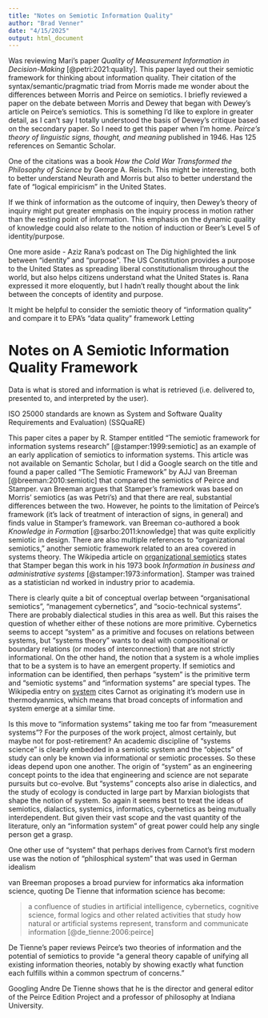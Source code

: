 ```yaml
---
title: "Notes on Semiotic Information Quality"
author: "Brad Venner"
date: "4/15/2025"
output: html_document
---
```


Was reviewing Mari's paper *Quality of Measurement Information in Decision-Making* [@petri:2021:quality]. This paper layed out their semiotic framework for thinking about information quality. Their citation of the syntax/semantic/pragmatic triad from Morris made me wonder about the differences between Morris and Peirce on semiotics. I briefly reviewed a paper on the debate between Morris and Dewey that began with Dewey's article on Peirce's semiotics. This is something I'd like to explore in greater detail, as I can't say I totally understood the basis of Dewey's critique based on the secondary paper. So I need to get this paper when I'm home. *Peirce's theory of linguistic signs, thought, and meaning* published in 1946. Has 125 references on Semantic Scholar.

One of the citations was a book *How the Cold War Transformed the Philosophy of Science* by George A. Reisch. This might be interesting, both to better understand Neurath and Morris but also to better understand the fate of "logical empiricism" in the United States. 

If we think of information as the outcome of inquiry, then Dewey's theory of inquiry might put greater emphasis on the inquiry process in motion rather than the resting point of information. This emphasis on the dynamic quality of knowledge could also relate to the notion of induction or Beer's Level 5 of identity/purpose.

One more aside - Aziz Rana's podcast on The Dig highlighted the link between "identity" and "purpose". The US Constitution provides a purpose to the United States as spreading liberal constitutionalism throughout the world, but also helps citizens understand what the United States is. Rana expressed it more eloquently, but I hadn't really thought about the link between the concepts of identity and purpose. 

It might be helpful to consider the semiotic theory of "information quality" and compare it to EPA's "data quality" framework Letting 

# Notes on A Semiotic Information Quality Framework

Data is what is stored and information is what is retrieved (i.e. delivered to, presented to, and interpreted by the user).

ISO 25000 standards are known as System and Software Quality Requirements and Evaluation) (SSQuaRE)

This paper cites a paper by R. Stamper entitled "The semiotic framework for information systems research" [@stamper:1999:semiotic] as an example of an early application of semiotics to information systems. This article was not available on Semantic Scholar, but I did a Google search on the title and found a paper called "The Semiotic Framework" by AJJ van Breeman [@breeman:2010:semiotic] that compared the semiotics of Peirce and Stamper. van Breeman argues that Stamper's framework was based on Morris' semiotics (as was Petri's) and that there are real, substantial differences between the two. However, he points to the limitation of Peirce's framework (it's lack of treatment of interaction of signs, in general) and finds value in Stamper's framework. van Breeman co-authored a book *Knowledge in Formation* [@sarbo:2011:knowledge] that was quite explicitly semiotic in design. There are also multiple references to "organizational semiotics," another semiotic framework related to an area covered in systems theory. The Wikipedia article on [organizational semiotics](https://en.wikipedia.org/wiki/Organisational_semiotics) states that Stamper began this work in his 1973 book *Information in business and administrative systems* [@stamper:1973:information]. Stamper was trained as a statistician nd worked in industry prior to academia.

There is clearly quite a bit of conceptual overlap between "organisational semiotics", "management cybernetics", and "socio-technical systems". There are probably dialectical studies in this area as well. But this raises the question of whether either of these notions are more primitive. Cybernetics seems to accept "system" as a primitive and focuses on relations between systems, but "systems theory" wants to deal with compositional or boundary relations (or modes of interconnection) that are not strictly informational. On the other hand, the notion that a system is a whole implies that to be a system is to have an emergent property. If semiotics and information can be identified, then perhaps "system" is the primitive term and "semiotic systems" and "information systems" are special types. The Wikipedia entry on [system](https://en.wikipedia.org/wiki/System) cites Carnot as originating it's modern use in thermodyanmics, which means that broad concepts of information and system emerge at a similar time. 

Is this move to "information systems" taking me too far from "measurement systems"? For the purposes of the work project, almost certainly, but maybe not for post-retirement? An academic discipline of "systems science" is clearly embedded in a semiotic system and the "objects" of study can only be known via informational or semiotic processes. So these ideas depend upon one another. The origin of "system" as an engineering concept points to the idea that engineering and science are not separate pursuits but co-evolve. But "systems" concepts also arise in dialectics, and the study of ecology is conducted in large part by Marxian biologists that shape the notion of system. So again it seems best to treat the ideas of semiotics, dialactics, systemics, informatics, cybernetics as being mutually interdependent. But given their vast scope and the vast quantity of the literature, only an "information system" of great power could help any single person get a grasp.

One other use of "system" that perhaps derives from Carnot's first modern use was the notion of "philosphical system" that was used in German idealism

van Breeman proposes a broad purview for informatics aka information science, quoting De Tienne that information science has become:

> a confluence of studies in artificial intelligence, cybernetics, cognitive science, formal logics and other related activities that study how natural or artificial systems represent, transform and communicate information [@de_tienne:2006:peirce]

De Tienne's paper reviews Peirce's two theories of information and the potential of semiotics to provide "a general theory capable of unifying all existing information theories, notably by showing exactly what function each fulfills within a common spectrum of concerns." 

Googling Andre De Tienne shows that he is the director and general editor of the Peirce Edition Project and a professor of philosophy at Indiana University.

